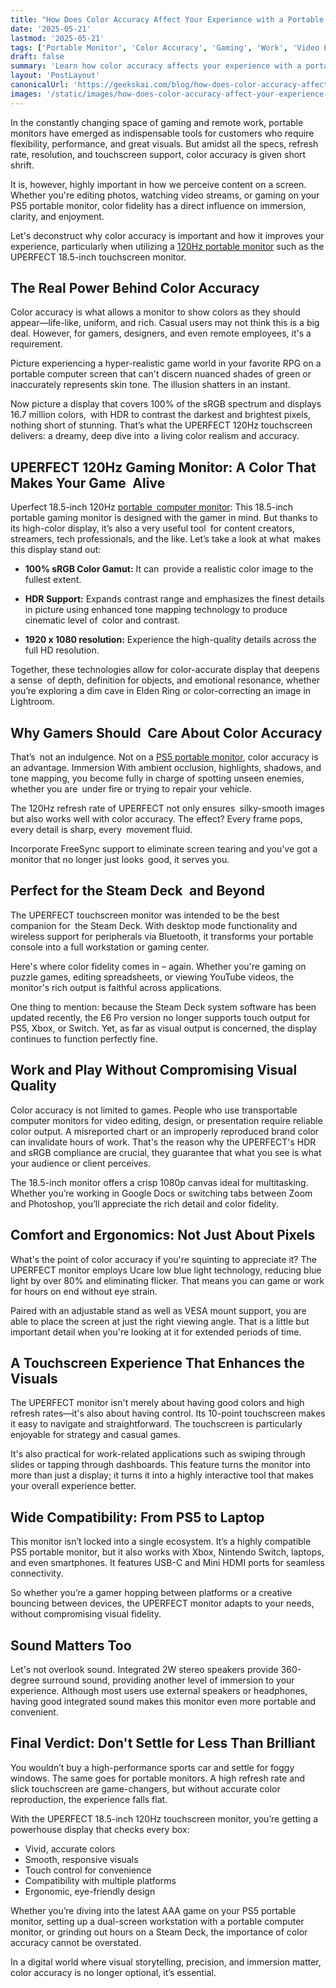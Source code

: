 ```yaml
---
title: "How Does Color Accuracy Affect Your Experience with a Portable Monitor?"
date: '2025-05-21'
lastmod: '2025-05-21'
tags: ['Portable Monitor', 'Color Accuracy', 'Gaming', 'Work', 'Video Editing']
draft: false
summary: 'Learn how color accuracy affects your experience with a portable monitor and why it is important for gamers, designers, and remote employees.'
layout: 'PostLayout'
canonicalUrl: 'https://geekskai.com/blog/how-does-color-accuracy-affect-your-experience-with-a-portable-monitor/'
images: '/static/images/how-does-color-accuracy-affect-your-experience-with-a-portable-monitor.png'
---
```


In the constantly changing space of gaming and remote work, portable monitors have emerged as indispensable tools for customers who require flexibility, performance, and great visuals. But amidst all the specs, refresh rate, resolution, and touchscreen support, color accuracy is given short shrift.

It is, however, highly important in how we perceive content on a screen. Whether you're editing photos, watching video streams, or gaming on your PS5 portable monitor, color fidelity has a direct influence on immersion, clarity, and enjoyment.

Let's deconstruct why color accuracy is important and how it improves your experience, particularly when utilizing a [120Hz portable monitor](https://uperfect.com/products/1920x1080-monitor) such as the UPERFECT 18.5-inch touchscreen monitor.

## The Real Power Behind Color Accuracy

Color accuracy is what allows a monitor to show colors as they should appear—life-like, uniform, and rich. Casual users may not think this is a big deal. However, for gamers, designers, and even remote employees, it's a requirement.

Picture experiencing a hyper-realistic game world in your favorite RPG on a portable computer screen that can't discern nuanced shades of green or inaccurately represents skin tone. The illusion shatters in an instant.

Now picture a display that covers 100% of the sRGB spectrum and displays 16.7 million colors, with HDR to contrast the darkest and brightest pixels, nothing short of stunning. That’s what the UPERFECT 120Hz touchscreen delivers: a dreamy, deep dive into a living color realism and accuracy.

## UPERFECT 120Hz Gaming Monitor: A Color That Makes Your Game Alive

Uperfect 18.5-inch 120Hz [portable computer monitor](https://uperfect.com): This 18.5-inch portable gaming monitor is designed with the gamer in mind. But thanks to its high-color display, it’s also a very useful tool for content creators, streamers, tech professionals, and the like. Let’s take a look at what makes this display stand out:

- **100% sRGB Color Gamut:** It can provide a realistic color image to the fullest extent.

- **HDR Support:** Expands contrast range and emphasizes the finest details in picture using enhanced tone mapping technology to produce cinematic level of color and contrast.

- **1920 x 1080 resolution:** Experience the high-quality details across the full HD resolution.

Together, these technologies allow for color-accurate display that deepens a sense of depth, definition for objects, and emotional resonance, whether you’re exploring a dim cave in Elden Ring or color-correcting an image in Lightroom.

## Why Gamers Should Care About Color Accuracy

That’s not an indulgence. Not on a [PS5 portable monitor](https://uperfect.com/collections/gaming-monitor), color accuracy is an advantage. Immersion With ambient occlusion, highlights, shadows, and tone mapping, you become fully in charge of spotting unseen enemies, whether you are under fire or trying to repair your vehicle.

The 120Hz refresh rate of UPERFECT not only ensures silky-smooth images but also works well with color accuracy. The effect? Every frame pops, every detail is sharp, every movement fluid.

Incorporate FreeSync support to eliminate screen tearing and you've got a monitor that no longer just looks good, it serves you.

## Perfect for the Steam Deck and Beyond

The UPERFECT touchscreen monitor was intended to be the best companion for the Steam Deck. With desktop mode functionality and wireless support for peripherals via Bluetooth, it transforms your portable console into a full workstation or gaming center.

Here's where color fidelity comes in – again. Whether you're gaming on puzzle games, editing spreadsheets, or viewing YouTube videos, the monitor's rich output is faithful across applications.

One thing to mention: because the Steam Deck system software has been updated recently, the E6 Pro version no longer supports touch output for PS5, Xbox, or Switch. Yet, as far as visual output is concerned, the display continues to function perfectly fine.

## Work and Play Without Compromising Visual Quality

Color accuracy is not limited to games. People who use transportable computer monitors for video editing, design, or presentation require reliable color output. A misreported chart or an improperly reproduced brand color can invalidate hours of work. That's the reason why the UPERFECT's HDR and sRGB compliance are crucial, they guarantee that what you see is what your audience or client perceives.

The 18.5-inch monitor offers a crisp 1080p canvas ideal for multitasking. Whether you’re working in Google Docs or switching tabs between Zoom and Photoshop, you’ll appreciate the rich detail and color fidelity.

## Comfort and Ergonomics: Not Just About Pixels

What's the point of color accuracy if you're squinting to appreciate it? The UPERFECT monitor employs Ucare low blue light technology, reducing blue light by over 80% and eliminating flicker. That means you can game or work for hours on end without eye strain.

Paired with an adjustable stand as well as VESA mount support, you are able to place the screen at just the right viewing angle. That is a little but important detail when you're looking at it for extended periods of time.

## A Touchscreen Experience That Enhances the Visuals

The UPERFECT monitor isn't merely about having good colors and high refresh rates—it's also about having control. Its 10-point touchscreen makes it easy to navigate and straightforward. The touchscreen is particularly enjoyable for strategy and casual games.

It's also practical for work-related applications such as swiping through slides or tapping through dashboards. This feature turns the monitor into more than just a display; it turns it into a highly interactive tool that makes your overall experience better.

## Wide Compatibility: From PS5 to Laptop

This monitor isn’t locked into a single ecosystem. It’s a highly compatible PS5 portable monitor, but it also works with Xbox, Nintendo Switch, laptops, and even smartphones. It features USB-C and Mini HDMI ports for seamless connectivity.

So whether you’re a gamer hopping between platforms or a creative bouncing between devices, the UPERFECT monitor adapts to your needs, without compromising visual fidelity.

## Sound Matters Too

Let's not overlook sound. Integrated 2W stereo speakers provide 360-degree surround sound, providing another level of immersion to your experience. Although most users use external speakers or headphones, having good integrated sound makes this monitor even more portable and convenient.

## Final Verdict: Don't Settle for Less Than Brilliant

You wouldn’t buy a high-performance sports car and settle for foggy windows. The same goes for portable monitors. A high refresh rate and slick touchscreen are game-changers, but without accurate color reproduction, the experience falls flat.

With the UPERFECT 18.5-inch 120Hz touchscreen monitor, you’re getting a powerhouse display that checks every box:

- Vivid, accurate colors
- Smooth, responsive visuals
- Touch control for convenience
- Compatibility with multiple platforms
- Ergonomic, eye-friendly design

Whether you’re diving into the latest AAA game on your PS5 portable monitor, setting up a dual-screen workstation with a portable computer monitor, or grinding out hours on a Steam Deck, the importance of color accuracy cannot be overstated.

In a digital world where visual storytelling, precision, and immersion matter, color accuracy is no longer optional, it’s essential.

